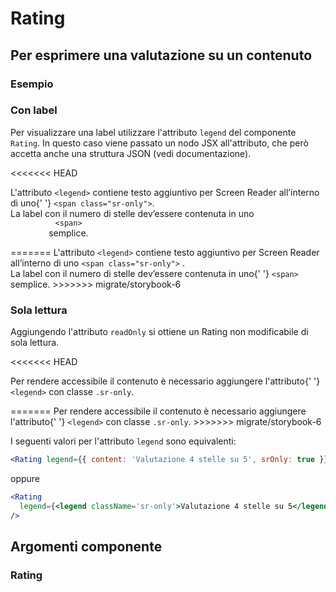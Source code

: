 
<Meta title='Documentazione/Componenti/Rating' of={Rating} />

# Rating

## Per esprimere una valutazione su un contenuto

### Esempio

<Canvas>
  <Story id='componenti-rating--rating-base' />
</Canvas>

### Con label

Per visualizzare una label utilizzare l'attributo `legend` del componente `Rating`. In questo caso viene passato un nodo JSX all'attributo, che però accetta anche una struttura JSON (vedi documentazione).

<div className='docs'>
  <Callout color='success'>
    <CalloutText>
<<<<<<< HEAD
      <p>
        L'attributo <Code>&lt;legend&gt;</Code> contiene testo aggiuntivo per
        Screen Reader all’interno di uno{' '}
        <Code>&lt;span class="sr-only"&gt;</Code>.<br />
        La label con il numero di stelle dev’essere contenuta in uno <Code>
          &lt;span&gt;
        </Code> semplice.
      </p>
=======
      L'attributo <Code>&lt;legend&gt;</Code> contiene testo aggiuntivo per
      Screen Reader all’interno di uno <Code>&lt;span class="sr-only"&gt;</Code>
      .<br />
      La label con il numero di stelle dev’essere contenuta in uno{' '}
      <Code>&lt;span&gt;</Code> semplice.
>>>>>>> migrate/storybook-6
    </CalloutText>
  </Callout>
</div>

<Canvas>
  <Story id='componenti-rating--rating-con-label' />
</Canvas>

### Sola lettura

Aggiungendo l'attributo `readOnly` si ottiene un Rating non modificabile di sola lettura.

<div className='docs'>
  <Callout color='success'>
    <CalloutText>
<<<<<<< HEAD
      <p>
        Per rendere accessibile il contenuto è necessario aggiungere l'attributo{' '}
        <Code>&lt;legend&gt;</Code> con classe <Code>.sr-only</Code>.
      </p>
=======
      Per rendere accessibile il contenuto è necessario aggiungere l'attributo{' '}
      <code>&lt;legend&gt;</code> con classe <code>.sr-only</code>.
>>>>>>> migrate/storybook-6
    </CalloutText>
  </Callout>
</div>

<Canvas>
  <Story id='componenti-rating--rating-read-only' />
</Canvas>

I seguenti valori per l'attributo `legend` sono equivalenti:

```jsx
<Rating legend={{ content: 'Valutazione 4 stelle su 5', srOnly: true }} />
```

oppure

```jsx
<Rating
  legend={<legend className='sr-only'>Valutazione 4 stelle su 5</legend>}
/>
```

## Argomenti componente

### Rating

<ArgsTable of={Rating} />
